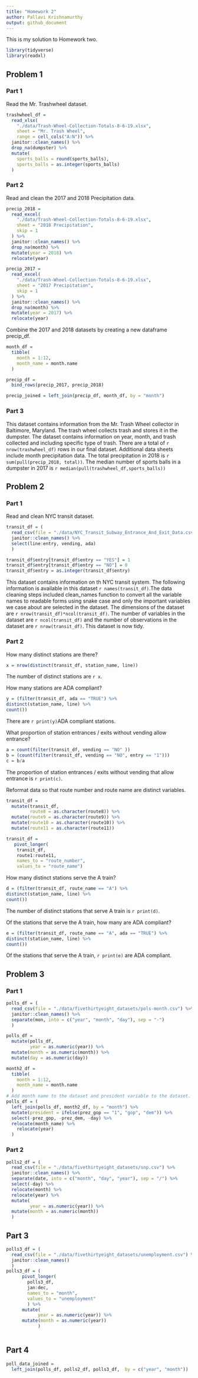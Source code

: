 ```yaml
---
title: "Homework 2"
author: Pallavi Krishnamurthy
output: github_document
---
```


This is my solution to Homework two.

```r
library(tidyverse)
library(readxl)
```

## Problem 1 

### Part 1 

Read the Mr. Trashwheel dataset. 

```r
trashwheel_df = 
  read_xlsx(
    "./data/Trash-Wheel-Collection-Totals-8-6-19.xlsx",
    sheet = "Mr. Trash Wheel",
    range = cell_cols("A:N")) %>% 
  janitor::clean_names() %>% 
  drop_na(dumpster) %>% 
  mutate(
    sports_balls = round(sports_balls),
    sports_balls = as.integer(sports_balls)
  )
```

### Part 2 
Read and clean the 2017 and 2018 Precipitation data. 

```r
precip_2018 = 
  read_excel(
    "./data/Trash-Wheel-Collection-Totals-8-6-19.xlsx",
    sheet = "2018 Precipitation",
    skip = 1
  ) %>% 
  janitor::clean_names() %>% 
  drop_na(month) %>% 
  mutate(year = 2018) %>% 
  relocate(year)

precip_2017 = 
  read_excel(
    "./data/Trash-Wheel-Collection-Totals-8-6-19.xlsx",
    sheet = "2017 Precipitation",
    skip = 1
  ) %>% 
  janitor::clean_names() %>% 
  drop_na(month) %>% 
  mutate(year = 2017) %>% 
  relocate(year)
```

Combine the 2017 and 2018 datasets by creating a new dataframe precip_df.

```r
month_df = 
  tibble(
    month = 1:12,
    month_name = month.name
  )

precip_df = 
  bind_rows(precip_2017, precip_2018)

precip_joined = left_join(precip_df, month_df, by = "month")
```

### Part 3 

This dataset contains information from the Mr. Trash Wheel collector in Baltimore, Maryland. The trash wheel collects trash and stores it in the dumpster. The dataset contains information on year, month, and trash collected and including specific type of trash. There are a total of `r nrow(trashwheel_df)` rows in our final dataset. Additional data sheets include month precipitation data. The total precipitation in 2018 is `r sum(pull(precip_2018, total))`. The median number of sports balls in a dumpster in 2017 is `r median(pull(trashwheel_df,sports_balls))`

## Problem 2 

### Part 1 

Read and clean NYC transit dataset. 

```r
transit_df = (
  read_csv(file = "./data/NYC_Transit_Subway_Entrance_And_Exit_Data.csv") %>% 
  janitor::clean_names() %>% 
  select(line:entry, vending, ada)
  )
```


```r
transit_df$entry[transit_df$entry == "YES"] = 1
transit_df$entry[transit_df$entry == "NO"] = 0
transit_df$entry = as.integer(transit_df$entry)
```

This dataset contains information on th NYC transit system. The following information is available in this dataset `r names(transit_df)`.The data cleaning steps included clean_names function to convert all the variable names to readable forms using snake case and only the important variables we case about are selected in the dataset. The dimensions of the dataset are `r nrow(transit_df)*ncol(transit_df)`. The number of variables in the dataset are `r ncol(transit_df)` and the number of observations in the dataset are `r nrow(transit_df)`. This dataset is now tidy. 

### Part 2

How many distinct stations are there?

```r
x = nrow(distinct(transit_df, station_name, line))
```

The number of distinct stations are `r x`. 

How many stations are ADA compliant?

```r
y = (filter(transit_df, ada == "TRUE") %>% 
distinct(station_name, line) %>% 
count())
```

There are `r print(y)`ADA compliant stations. 

What proportion of station entrances / exits without vending allow entrance?

```r
a = count(filter(transit_df, vending == "NO" ))
b = (count(filter(transit_df, vending == "NO", entry == "1")))
c = b/a
```

The proportion of station entrances / exits without vending that allow entrance is `r print(c)`. 

Reformat data so that route number and route name are distinct variables.  

```r
transit_df = 
  mutate(transit_df, 
         route8 = as.character(route8)) %>% 
  mutate(route9 = as.character(route9)) %>% 
  mutate(route10 = as.character(route10)) %>% 
  mutate(route11 = as.character(route11))

transit_df =         
   pivot_longer(
    transit_df,
    route1:route11,
    names_to = "route_number", 
    values_to = "route_name")
```

How many distinct stations serve the A train?

```r
d = (filter(transit_df, route_name == "A") %>% 
distinct(station_name, line) %>% 
count())
```

The number of distinct stations that serve A train is `r print(d)`. 

Of the stations that serve the A train, how many are ADA compliant?

```r
e = (filter(transit_df, route_name == "A", ada == "TRUE") %>% 
distinct(station_name, line) %>% 
count())
```

Of the stations that serve the A train, `r print(e)` are ADA compliant.

## Problem 3 

### Part 1 

```r
polls_df = (
  read_csv(file = "./data/fivethirtyeight_datasets/pols-month.csv") %>% 
  janitor::clean_names() %>% 
  separate(mon, into = c("year", "month", "day"), sep = "-")
  )

polls_df = 
  mutate(polls_df, 
         year = as.numeric(year)) %>% 
  mutate(month = as.numeric(month)) %>% 
  mutate(day = as.numeric(day)) 

month2_df = 
  tibble(
    month = 1:12,
    month_name = month.name
  )
# Add month name to the dataset and president variable to the dataset. 
polls_df = (
  left_join(polls_df, month2_df, by = "month") %>% 
  mutate(president = ifelse(prez_gop == "1", "gop", "dem")) %>% 
  select(-prez_gop, -prez_dem, -day) %>% 
  relocate(month_name) %>% 
    relocate(year)
  )
```

### Part 2 

```r
polls2_df = (
  read_csv(file = "./data/fivethirtyeight_datasets/snp.csv") %>% 
  janitor::clean_names() %>% 
  separate(date, into = c("month", "day", "year"), sep = "/") %>% 
  select(-day) %>% 
  relocate(month) %>% 
  relocate(year) %>% 
  mutate(
         year = as.numeric(year)) %>% 
  mutate(month = as.numeric(month))
  )
```

## Part 3 

```r
polls3_df = (
  read_csv(file = "./data/fivethirtyeight_datasets/unemployment.csv") %>% 
  janitor::clean_names()
  )
polls3_df = (
      pivot_longer(
        polls3_df,
        jan:dec,
        names_to = "month",
        values_to = "unemployment"
        ) %>% 
      mutate(
            year = as.numeric(year)) %>% 
      mutate(month = as.numeric(year))
            )
  
```

## Part 4 

```r
poll_data_joined = 
  left_join(polls_df, polls2_df, polls3_df,  by = c("year", "month"))
```


